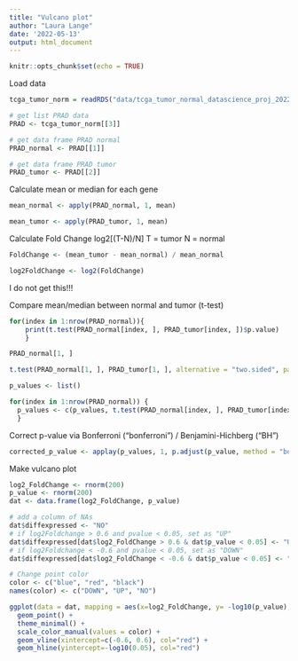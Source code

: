 ```yaml
---
title: "Vulcano plot"
author: "Laura Lange"
date: '2022-05-13'
output: html_document
---
```


```r
knitr::opts_chunk$set(echo = TRUE)
```

Load data
```r
tcga_tumor_norm = readRDS("data/tcga_tumor_normal_datascience_proj_2022.RDS")

# get list PRAD data
PRAD <- tcga_tumor_norm[[3]]

# get data frame PRAD normal
PRAD_normal <- PRAD[[1]]

# get data frame PRAD tumor 
PRAD_tumor <- PRAD[[2]]
```

Calculate mean or median for each gene 
```r
mean_normal <- apply(PRAD_normal, 1, mean)

mean_tumor <- apply(PRAD_tumor, 1, mean)
```

Calculate Fold Change log2[(T-N)/N]
T = tumor 
N = normal 
```r
FoldChange <- (mean_tumor - mean_normal) / mean_normal

log2FoldChange <- log2(FoldChange)
```


I do not get this!!!

Compare mean/median between normal and tumor (t-test)
```r
for(index in 1:nrow(PRAD_normal)){
    print(t.test(PRAD_normal[index, ], PRAD_tumor[index, ])$p.value)
    }
```

```r
PRAD_normal[1, ]

t.test(PRAD_normal[1, ], PRAD_tumor[1, ], alternative = "two.sided", paired = TRUE)$p.value
```
```r
p_values <- list()

for(index in 1:nrow(PRAD_normal)) {
  p_values <- c(p_values, t.test(PRAD_normal[index, ], PRAD_tumor[index, ])$p.value)
  }

```


Correct p-value via Bonferroni ("bonferroni") / Benjamini-Hichberg ("BH")
```r
corrected_p_value <- applay(p_values, 1, p.adjust(p_value, method = "bonferroni")
```

Make vulcano plot 

```r
log2_FoldChange <- rnorm(200)
p_value <- rnorm(200)
dat <- data.frame(log2_FoldChange, p_value)

# add a column of NAs
dat$diffexpressed <- "NO"
# if log2Foldchange > 0.6 and pvalue < 0.05, set as "UP" 
dat$diffexpressed[dat$log2_FoldChange > 0.6 & dat$p_value < 0.05] <- "UP"
# if log2Foldchange < -0.6 and pvalue < 0.05, set as "DOWN"
dat$diffexpressed[dat$log2_FoldChange < -0.6 & dat$p_value < 0.05] <- "DOWN"

# Change point color
color <- c("blue", "red", "black")
names(color) <- c("DOWN", "UP", "NO")

ggplot(data = dat, mapping = aes(x=log2_FoldChange, y= -log10(p_value), col = diffexpressed))+
  geom_point() +
  theme_minimal() +
  scale_color_manual(values = color) +
  geom_vline(xintercept=c(-0.6, 0.6), col="red") +
  geom_hline(yintercept=-log10(0.05), col="red")
```



